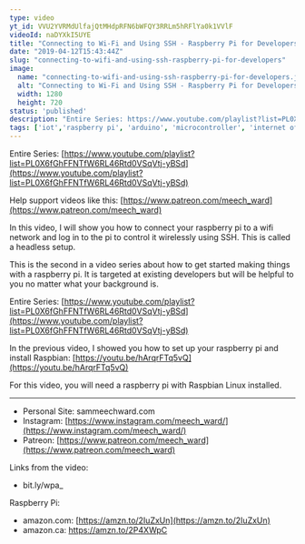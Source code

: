 ```yaml
---
type: video
yt_id: VVU2YVRMdUlfajQtMHdpRFN6bWFQY3RRLm5hRFlYa0k1VVlF
videoId: naDYXkI5UYE
title: "Connecting to Wi-Fi and Using SSH - Raspberry Pi for Developers"
date: "2019-04-12T15:43:44Z"
slug: "connecting-to-wifi-and-using-ssh-raspberry-pi-for-developers"
image: 
  name: "connecting-to-wifi-and-using-ssh-raspberry-pi-for-developers.jpg"
  alt: "Connecting to Wi-Fi and Using SSH - Raspberry Pi for Developers"
  width: 1280
  height: 720
status: 'published'
description: "Entire Series: https://www.youtube.com/playlist?list=PL0X6fGhFFNTfW6RL46Rtd0VSqVtj-yBSd"
tags: ['iot','raspberry pi', 'arduino', 'microcontroller', 'internet of things']
---
```


Entire Series: [https://www.youtube.com/playlist?list=PL0X6fGhFFNTfW6RL46Rtd0VSqVtj-yBSd](https://www.youtube.com/playlist?list=PL0X6fGhFFNTfW6RL46Rtd0VSqVtj-yBSd)

Help support videos like this: [https://www.patreon.com/meech_ward](https://www.patreon.com/meech_ward)

In this video, I will show you how to connect your raspberry pi to a wifi network and log in to the pi to control it wirelessly using SSH. This is called a headless setup.

This is the second in a video series about how to get started making things with a raspberry pi. It is targeted at existing developers but will be helpful to you no matter what your background is.

Entire Series: [https://www.youtube.com/playlist?list=PL0X6fGhFFNTfW6RL46Rtd0VSqVtj-yBSd](https://www.youtube.com/playlist?list=PL0X6fGhFFNTfW6RL46Rtd0VSqVtj-yBSd)

In the previous video, I showed you how to set up your raspberry pi and install Raspbian: [https://youtu.be/hArqrFTq5vQ](https://youtu.be/hArqrFTq5vQ)

For this video, you will need a raspberry pi with Raspbian Linux installed.

---

* Personal Site: sammeechward.com
* Instagram: [https://www.instagram.com/meech_ward/](https://www.instagram.com/meech_ward/)
* Patreon: [https://www.patreon.com/meech_ward](https://www.patreon.com/meech_ward)

Links from the video:
* bit.ly/wpa_

Raspberry Pi:
* amazon.com: [https://amzn.to/2IuZxUn](https://amzn.to/2IuZxUn)
* amazon.ca: https://amzn.to/2P4XWpC
